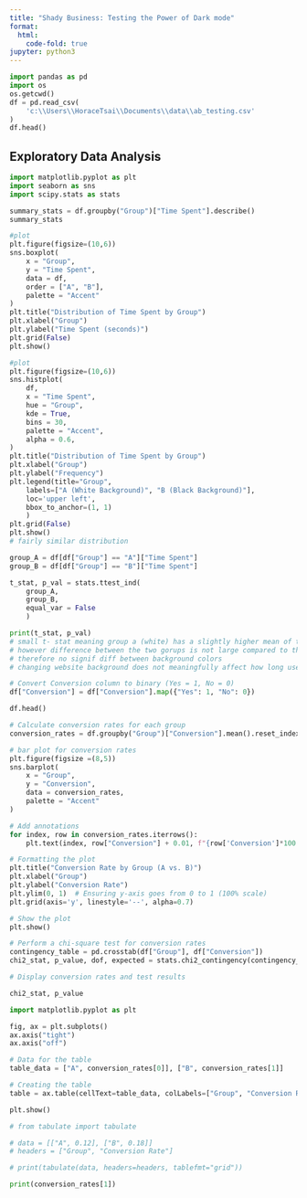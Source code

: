 ```yaml
---
title: "Shady Business: Testing the Power of Dark mode"
format:
  html:
    code-fold: true
jupyter: python3
---
```


```python
import pandas as pd
import os
os.getcwd()
df = pd.read_csv(
    'c:\\Users\\HoraceTsai\\Documents\\data\\ab_testing.csv'
)
df.head()

```

## Exploratory Data Analysis

```python
import matplotlib.pyplot as plt
import seaborn as sns
import scipy.stats as stats

summary_stats = df.groupby("Group")["Time Spent"].describe()
summary_stats

#plot 
plt.figure(figsize=(10,6))
sns.boxplot(
    x = "Group",
    y = "Time Spent",
    data = df,
    order = ["A", "B"],
    palette = "Accent"
)
plt.title("Distribution of Time Spent by Group")
plt.xlabel("Group")
plt.ylabel("Time Spent (seconds)")
plt.grid(False)
plt.show()
```

```python
#plot 
plt.figure(figsize=(10,6))
sns.histplot(
    df,
    x = "Time Spent",
    hue = "Group",
    kde = True,
    bins = 30,
    palette = "Accent",
    alpha = 0.6,
)
plt.title("Distribution of Time Spent by Group")
plt.xlabel("Group")
plt.ylabel("Frequency")
plt.legend(title="Group", 
    labels=["A (White Background)", "B (Black Background)"], 
    loc='upper left',
    bbox_to_anchor=(1, 1)
    )
plt.grid(False)
plt.show()
# fairly similar distribution
```

```python
group_A = df[df["Group"] == "A"]["Time Spent"]
group_B = df[df["Group"] == "B"]["Time Spent"]

t_stat, p_val = stats.ttest_ind(
    group_A, 
    group_B,
    equal_var = False
    )

print(t_stat, p_val)
# small t- stat meaning group a (white) has a slightly higher mean of time spent vs group B
# however difference between the two gorups is not large compared to the variability of the data
# therefore no signif diff between background colors 
# changing website background does not meaningfully affect how long users stay
```

```python
# Convert Conversion column to binary (Yes = 1, No = 0)
df["Conversion"] = df["Conversion"].map({"Yes": 1, "No": 0})

df.head()
```

```python
# Calculate conversion rates for each group
conversion_rates = df.groupby("Group")["Conversion"].mean().reset_index()

# bar plot for conversion rates
plt.figure(figsize =(8,5))
sns.barplot(
    x = "Group",
    y = "Conversion",
    data = conversion_rates,
    palette = "Accent"
)

# Add annotations
for index, row in conversion_rates.iterrows():
    plt.text(index, row["Conversion"] + 0.01, f"{row['Conversion']*100:.2f}%", ha='center', fontsize=12)

# Formatting the plot
plt.title("Conversion Rate by Group (A vs. B)")
plt.xlabel("Group")
plt.ylabel("Conversion Rate")
plt.ylim(0, 1)  # Ensuring y-axis goes from 0 to 1 (100% scale)
plt.grid(axis='y', linestyle='--', alpha=0.7)

# Show the plot
plt.show()
```

```python
# Perform a chi-square test for conversion rates
contingency_table = pd.crosstab(df["Group"], df["Conversion"])
chi2_stat, p_value, dof, expected = stats.chi2_contingency(contingency_table)

# Display conversion rates and test results

chi2_stat, p_value
```

```python
import matplotlib.pyplot as plt

fig, ax = plt.subplots()
ax.axis("tight")
ax.axis("off")

# Data for the table
table_data = ["A", conversion_rates[0]], ["B", conversion_rates[1]]

# Creating the table
table = ax.table(cellText=table_data, colLabels=["Group", "Conversion Rate"], loc="center")

plt.show()

# from tabulate import tabulate

# data = [["A", 0.12], ["B", 0.18]]
# headers = ["Group", "Conversion Rate"]

# print(tabulate(data, headers=headers, tablefmt="grid"))


```

```python
print(conversion_rates[1])
```